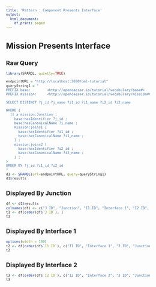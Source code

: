 ```yaml
---
title: 'Pattern : Component Presents Interface'
output:
  html_document:
    df_print: paged
---
```

<style type="text/css">
  body{
  font-size: 8pt;
}
</style>
# Mission Presents Interface

## Raw Query

```r
library(SPARQL, quietly=TRUE)

endpointURL = "http://localhost:3030/oml-tutorial"
queryString1 = "
PREFIX base:        <http://opencaesar.io/tutorial/vocabulary/base#>
PREFIX mission:     <http://opencaesar.io/tutorial/vocabulary/mission#>

SELECT DISTINCT ?j_id ?j_name ?i1_id ?i1_name ?i2_id ?i2_name

WHERE {
  [] a mission:Junction ;
    base:hasIdentifier ?j_id ;
    base:hasCanonicalName ?j_name ;
    mission:joins1 [
      base:hasIdentifier ?i1_id ;
      base:hasCanonicalName ?i1_name ;
    ] ;
    mission:joins2 [
      base:hasIdentifier ?i2_id ;
      base:hasCanonicalName ?i2_name ;
    ] ;
}
ORDER BY ?j_id ?i1_id ?i2_id
"
d1 <- SPARQL(url=endpointURL, query=queryString1)
d1$results
```

## Displayed By Junction

```r
df <- d1$results
colnames(df) <- c("J ID", "Junction", "I1 ID", "Interface 1", "I2 ID", "Interface 2")
t1 <- df[order(df$`J ID`), ]
t1
```

## Displayed By Interface 1

```r
options(width = 100)
t2 <- df[order(df$`I1 ID`), c("I1 ID", "Interface 1", "J ID", "Junction", "I2 ID", "Interface 2") ]
t2
```

## Displayed By Interface 2

```r
t3 <- df[order(df$`I2 ID`), c("I2 ID", "Interface 2", "J ID", "Junction", "I1 ID", "Interface 1") ]
t3
```
